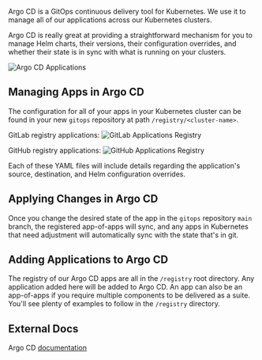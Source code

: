 Argo CD is a GitOps continuous delivery tool for Kubernetes. We use it to manage all of our applications across our Kubernetes clusters.

Argo CD is really great at providing a straightforward mechanism for you to manage Helm charts, their versions, their configuration overrides, and whether their state is in sync with what is running on your clusters.

![Argo CD Applications](../img/kubefirst/argocd/argocd-apps.png)

## Managing Apps in Argo CD

The configuration for all of your apps in your Kubernetes cluster can be found in your new `gitops` repository at path `/registry/<cluster-name>`.

GitLab registry applications:
![GitLab Applications Registry](../img/kubefirst/gitops/registry.png)

GitHub registry applications:
![GitHub Applications Registry](../img/kubefirst/local/gitops-registry.png)

Each of these YAML files will include details regarding the application's source, destination, and Helm configuration overrides.

## Applying Changes in Argo CD

Once you change the desired state of the app in the `gitops` repository `main` branch, the registered app-of-apps will sync, and any apps in Kubernetes that need adjustment will automatically sync with the state that's in git.

## Adding Applications to Argo CD

The registry of our Argo CD apps are all in the `/registry` root directory. Any application added here will be added to Argo CD. An app can also be an app-of-apps if you require multiple components to be delivered as a suite. You'll see plenty of examples to follow in the `/registry` directory.

## External Docs

Argo CD [documentation](https://argo-cd.readthedocs.io/en/stable/)
